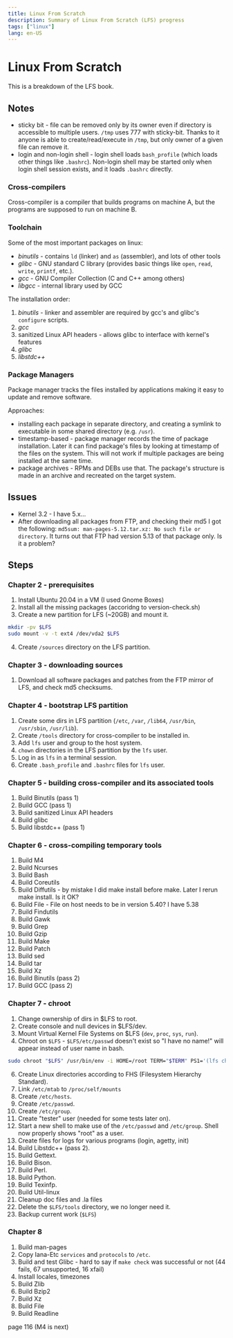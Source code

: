 ```yaml
---
title: Linux From Scratch
description: Summary of Linux From Scratch (LFS) progress
tags: ["linux"]
lang: en-US
---
```


# Linux From Scratch

This is a breakdown of the LFS book.

## Notes

- sticky bit - file can be removed only by its owner even if directory is
  accessible to multiple users. `/tmp` uses 777 with sticky-bit. Thanks to it
  anyone is able to create/read/execute in `/tmp`, but only owner of a given
  file can remove it.
- login and non-login shell - login shell loads `bash_profile` (which loads
  other things like `.bashrc`). Non-login shell may be started only when login
  shell session exists, and it loads `.bashrc` directly.

### Cross-compilers

Cross-compiler is a compiler that builds programs on machine A, but the programs
are supposed to run on machine B.

### Toolchain

Some of the most important packages on linux:

 - *binutils* - contains `ld` (linker) and `as` (assembler), and lots of other
   tools
 - *glibc* - GNU standard C library (provides basic things like `open`, `read`,
   `write`, `printf`, etc.).
 - *gcc* - GNU Compiler Collection (C and C++ among others)
- *libgcc* - internal library used by GCC

The installation order:

1. _binutils_ - linker and assembler are required by gcc's and glibc's
   `configure` scripts.
2. *gcc*
3. sanitized Linux API headers - allows glibc to interface with kernel's
   features
4. *glibc*
5. *libstdc++*

### Package Managers

Package manager tracks the files installed by applications making it easy to
update and remove software.

Approaches:

- installing each package in separate directory, and creating a symlink to
  executable in some shared directory (e.g. `/usr`).
- timestamp-based - package manager records the time of package installation.
  Later it can find package's files by looking at timestamp of the files on the
  system. This will not work if multiple packages are being installed at the
  same time.
- package archives - RPMs and DEBs use that. The package's structure is made in
  an archive and recreated on the target system.

## Issues

- Kernel 3.2 - I have 5.x...
- After downloading all packages from FTP, and checking their md5 I got the
  following: `md5sum: man-pages-5.12.tar.xz: No such file or directory`. It
  turns out that FTP had version 5.13 of that package only. Is it a problem?


## Steps

### Chapter 2 - prerequisites

1. Install Ubuntu 20.04 in a VM (I used Gnome Boxes)
2. Install all the missing packages (accoridng to version-check.sh)
3. Create a new partition for LFS (~20GB) and mount it.

```sh
mkdir -pv $LFS
sudo mount -v -t ext4 /dev/vda2 $LFS
```

4. Create `/sources` directory on the LFS partition.

### Chapter 3 - downloading sources

1. Download all software packages and patches from the FTP mirror of LFS, and
   check md5 checksums.

### Chapter 4 - bootstrap LFS partition

1. Create some dirs in LFS partition (`/etc`, `/var`, `/lib64`, `/usr/bin`,
   `/usr/sbin`, `/usr/lib`).
2. Create `/tools` directory for cross-compiler to be installed in.
3. Add `lfs` user and group to the host system.
4. `chown` directories in the LFS partition by the `lfs` user.
5. Log in as `lfs` in a terminal session.
6. Create `.bash_profile` and `.bashrc` files for `lfs` user.

### Chapter 5 - building cross-compiler and its associated tools

1. Build Binutils (pass 1)
2. Build GCC (pass 1)
3. Build sanitized Linux API headers
4. Build glibc
5. Build libstdc++ (pass 1)

### Chapter 6 - cross-compiling temporary tools

1. Build M4
2. Build Ncurses
3. Build Bash
4. Build Coreutils
5. Build Diffutils - by mistake I did make install before make. Later I rerun
   make install. Is it OK?
6. Build File - File on host needs to be in version 5.40? I have 5.38
7. Build Findutils
8. Build Gawk
9. Build Grep
10. Build Gzip
11. Build Make
12. Build Patch
13. Build sed
14. Build tar
15. Build Xz
16. Build Binutils (pass 2)
17. Build GCC (pass 2)

### Chapter 7 - chroot

1. Change ownership of dirs in $LFS to root.
2. Create console and null devices in $LFS/dev.
3. Mount Virtual Kernel File Systems on $LFS (`dev`, `proc`, `sys`, `run`).
4. Chroot on `$LFS` - `$LFS/etc/passwd` doesn't exist so "I have no name!" will
   appear instead of user name in bash.

```sh
sudo chroot "$LFS" /usr/bin/env -i HOME=/root TERM="$TERM" PS1='(lfs chroot) \u:\w\$ ' PATH=/usr/bin:/usr/sbin /bin/bash --login +h
```

6. Create Linux directories according to FHS (Filesystem Hierarchy Standard).
7. Link `/etc/mtab` to `/proc/self/mounts`
8. Create `/etc/hosts`.
9. Create `/etc/passwd`.
10. Create `/etc/group`.
11. Create "tester" user (needed for some tests later on).
12. Start a new shell to make use of the `/etc/passwd` and `/etc/group`. Shell
    now properly shows "root" as a user.
13. Create files for logs for various programs (login, agetty, init)
14. Build Libstdc++ (pass 2).
15. Build Gettext.
16. Build Bison.
17. Build Perl.
18. Build Python.
19. Build Texinfp.
20. Build Util-linux
21. Cleanup doc files and .la files
22. Delete the `$LFS/tools` directory, we no longer need it.
23. Backup current work (`$LFS`)


### Chapter 8

1. Build man-pages
2. Copy Iana-Etc `services` and `protocols` to `/etc`.
3. Build and test Glibc - hard to say if `make check` was successful or not (44
   fails, 67 unsupported, 16 xfail)
4. Install locales, timezones
5. Build Zlib
6. Build Bzip2
7. Build Xz
8. Build File
9. Build Readline

page 116 (M4 is next)